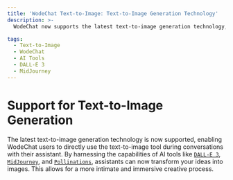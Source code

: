 ```yaml
---
title: 'WodeChat Text-to-Image: Text-to-Image Generation Technology'
description: >-
  WodeChat now supports the latest text-to-image generation technology, allowing users to directly invoke the text-to-image tool during conversations with the assistant for creative purposes. By utilizing AI tools such as DALL-E 3, MidJourney, and Pollinations, assistants can turn your ideas into images, making the creative process more intimate and immersive.

tags:
  - Text-to-Image
  - WodeChat
  - AI Tools
  - DALL-E 3
  - MidJourney
---
```


# Support for Text-to-Image Generation

The latest text-to-image generation technology is now supported, enabling WodeChat users to directly use the text-to-image tool during conversations with their assistant. By harnessing the capabilities of AI tools like [`DALL-E 3`](https://openai.com/dall-e-3), [`MidJourney`](https://www.midjourney.com/), and [`Pollinations`](https://pollinations.ai/), assistants can now transform your ideas into images. This allows for a more intimate and immersive creative process.
